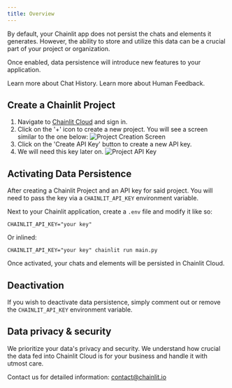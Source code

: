 ```yaml
---
title: Overview
---
```


By default, your Chainlit app does not persist the chats and elements it generates. However, the ability to store and utilize this data can be a crucial part of your project or organization.

Once enabled, data persistence will introduce new features to your application.

<CardGroup cols={2}>
  <Card
    title="Chat History"
    icon="clock-rotate-left"
    color="#ea5a0c"
    href="/data-persistence/history"
  >
    Learn more about Chat History.
  </Card>
  <Card
    title="Human Feedback"
    icon="thumbs-up"
    color="#0285c7"
    href="/data-persistence/feedback"
  >
    Learn more about Human Feedback.
  </Card>
</CardGroup>

## Create a Chainlit Project

1. Navigate to [Chainlit Cloud](https://cloud.chainlit.io) and sign in.
2. Click on the '+' icon to create a new project. You will see a screen similar to the one below:
   ![Project Creation Screen](/images/project.png)
3. Click on the 'Create API Key' button to create a new API key.
4. We will need this key later on.
   ![Project API Key](/images/apikey.png)

## Activating Data Persistence

After creating a Chainlit Project and an API key for said project. You will need to pass the key via a `CHAINLIT_API_KEY` environment variable.

Next to your Chainlit application, create a `.env` file and modify it like so:

```shell .env
CHAINLIT_API_KEY="your key"
```

Or inlined:

```shell
CHAINLIT_API_KEY="your key" chainlit run main.py
```

Once activated, your chats and elements will be persisted in Chainlit Cloud.

## Deactivation

If you wish to deactivate data persistence, simply comment out or remove the `CHAINLIT_API_KEY` environment variable.

## Data privacy & security

We prioritize your data's privacy and security. We understand how crucial the data fed into Chainlit Cloud is for your business and handle it with utmost care.

Contact us for detailed information: contact@chainlit.io
